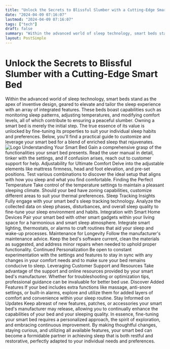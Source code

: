 ```yaml
---
title: "Unlock the Secrets to Blissful Slumber with a Cutting-Edge Smart Bed"
date: "2024-04-09 07:16:07"
lastmod: "2024-04-09 07:16:07"
tags: ["tech"]
draft: false
summary: "Within the advanced world of sleep technology, smart beds stand as the apex of inventive design, geared to elevate and tailor the sleep experience with an array of integrated features. These beds boast capabilities such as monitoring sleep patterns, adjusting temperatures, and modifying comfort levels, all of which contribute to ensuring a peaceful slumber. Owning a smart bed is merely the initial step. The true essence of its value is unlocked by fine-tuning its properties to suit your individual sleep habits and preferences. Below, you'll find a practical guide to customize and leverage your smart bed for a blend of enriched sleep that rejuvenates."
layout: PostSimple
---
```

# Unlock the Secrets to Blissful Slumber with a Cutting-Edge Smart Bed
Within the advanced world of sleep technology, smart beds stand as the apex of inventive design, geared to elevate and tailor the sleep experience with an array of integrated features. These beds boast capabilities such as monitoring sleep patterns, adjusting temperatures, and modifying comfort levels, all of which contribute to ensuring a peaceful slumber. Owning a smart bed is merely the initial step. The true essence of its value is unlocked by fine-tuning its properties to suit your individual sleep habits and preferences. Below, you'll find a practical guide to customize and leverage your smart bed for a blend of enriched sleep that rejuvenates.
<img alt="Logo" class="lazyImg" data-src="https://cdn.seniorsselection.com/src_image/7c0a4e9657cf64e77f07083a2e989e11.webp" src="/statics/image/loading.webp"/>
Understanding Your Smart Bed
Gain a comprehensive grasp of the functionalities your smart bed presents. Read the user manual in detail, tinker with the settings, and if confusion arises, reach out to customer support for help.
Adjustability for Ultimate Comfort
Delve into the adjustable elements like mattress firmness, head and foot elevation, and pre-set positions. Test various combinations to discover the ideal setup that aligns with how you sleep and what you find comfortable.
Finding the Perfect Temperature
Take control of the temperature settings to maintain a pleasant sleeping climate. Should your bed have zoning capabilities, customize different areas to suit your thermal preferences.
Sleep Tracking Insights
Fully engage with your smart bed's sleep tracking technology. Analyze the collected data on sleep phases, disturbances, and overall sleep quality to fine-tune your sleep environment and habits.
Integration with Smart Home Devices
Pair your smart bed with other smart gadgets within your living space for a harmonious and smart sleep atmosphere. Integrate smart lighting, thermostats, or alarms to craft routines that aid your sleep and wake-up processes.
Maintenance for Longevity
Follow the manufacturer's maintenance advice. Keep the bed's software current, clean the materials as suggested, and address minor repairs when needed to uphold proper functionality.
Continued Personalization
Be open to constant experimentation with the settings and features to stay in sync with any changes in your comfort needs and to make sure your bed remains conducive to sleep.
Leveraging Customer Support and Resources
Take advantage of the support and online resources provided by your smart bed's manufacturer. Whether for troubleshooting or optimization tips, professional guidance can be invaluable for better bed use.
Discover Added Features
If your bed includes extra functions like massage, anti-snore settings, or built-in alarms, explore and utilize them for added layers of comfort and convenience within your sleep routine.
Stay Informed on Updates
Keep abreast of new features, patches, or accessories your smart bed's manufacturer may release, allowing you to continually enhance the capabilities of your bed and your sleeping quality.
In essence, fine-tuning your smart bed requires a personalized approach, the spirit of exploration, and embracing continuous improvement. By making thoughtful changes, staying curious, and utilizing all available features, your smart bed can become a formidable partner in achieving sleep that is both restful and restorative, perfectly adapted to your individual needs and preferences.
        
